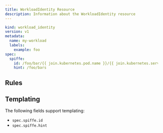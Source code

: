 ```yaml
---
title: WorkloadIdentity Resource
description: Information about the WorkloadIdentity resource
---
```


```yaml
kind: workload_identity
version: v1
metadata:
  name: my-workload
  labels:
    example: foo
spec:
  spiffe:
    id: /foo/bar/{{ join.kubernetes.pod.name }}/{{ join.kubernetes.service_account.name }}
    hint: /foo/bars
```

## Rules

## Templating

The following fields support templating:

- `spec.spiffe.id`
- `spec.spiffe.hint`

